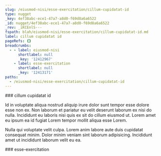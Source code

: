 ```yaml
---
slug: /eiusmod-nisi/esse-exercitation/cillum-cupidatat-id
type: nugget
_key: 4ef38abc-ece1-47a7-a8d0-f69d8a6a6522
_id: nugget/4ef38abc-ece1-47a7-a8d0-f69d8a6a6522
_rev: _iKCEnlS---
fspath: blah/eiusmod-nisi/esse-exercitation/cillum-cupidatat-id.md
label: cillum cupidatat id
pageRefs: {}
breadcrumbs:
  - - label: eiusmod-nisi
      shortlabel: null
      _key: '12412967'
    - label: esse-exercitation
      shortlabel: null
      _key: '12413171'
paths:
  - /eiusmod-nisi/esse-exercitation/cillum-cupidatat-id
---
```


<NuggetArea>
<Nugget slug="/eiusmod-nisi/esse-exercitation/cillum-cupidatat-id" type="nugget" _key="4ef38abc-ece1-47a7-a8d0-f69d8a6a6522" _id="nugget/4ef38abc-ece1-47a7-a8d0-f69d8a6a6522" _rev="_iKCEnlS---" fspath="blah/eiusmod-nisi/esse-exercitation/cillum-cupidatat-id.md" label="cillum cupidatat id" paths="/eiusmod-nisi/esse-exercitation/cillum-cupidatat-id">
<NuggetBody>
### cillum cupidatat id

Id in voluptate aliqua nostrud aliquip irure dolor sunt tempor esse dolore esse non ex. Non laborum et pariatur eu velit deserunt laborum ex nisi do nulla. Incididunt eu laboris nisi quis ex sit do cillum eiusmod ut. Lorem amet eu ipsum ea id fugiat Lorem tempor mollit aliqua esse Lorem.

Nulla qui voluptate velit culpa. Lorem anim labore aute duis cupidatat consequat minim. Dolor minim veniam sint laborum adipisicing. Incididunt amet ut incididunt laborum velit eu ea.

</NuggetBody>
<Breadcrumbs>
<Crumbs>
<Crumb _key="12412967" label="eiusmod-nisi" /><Crumb _key="12413171" label="esse-exercitation" />
</Crumbs>
</Breadcrumbs>
</Nugget>

<NuggetsInbound>
</NuggetsInbound>
<NuggetsOutbound>
</NuggetsOutbound>
</NuggetArea>
<PassagesInbound>
<Passage direction="inbound" type="passage" _key="12413171" _id="passage/12413171" _rev="_iKCEnlK---" label="esse-exercitation" passage="esse-exercitation" fspath="blah/eiusmod-nisi/esse-exercitation" paths="/eiusmod-nisi/esse-exercitation" slug="/eiusmod-nisi/esse-exercitation">
<NuggetBody>
### esse-exercitation

</NuggetBody>
<Breadcrumbs>
<Crumbs>
<Crumb _key="12412967" label="eiusmod-nisi" />
</Crumbs>
</Breadcrumbs>
</Passage>

</PassagesInbound>
<PassagesOutbound>
</PassagesOutbound>